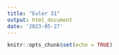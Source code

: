 ```yaml
---
title: "Euler 31"
output: html_document
date: '2023-05-27'
---
```


```r
knitr::opts_chunk$set(echo = TRUE)
```

